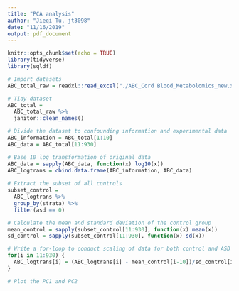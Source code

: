 ```yaml
---
title: "PCA analysis"
author: "Jieqi Tu, jt3098"
date: "11/16/2019"
output: pdf_document
---
```


```r
knitr::opts_chunk$set(echo = TRUE)
library(tidyverse)
library(sqldf)
```

```r
# Import datasets
ABC_total_raw = readxl::read_excel("./ABC_Cord Blood_Metabolomics_new.xlsx") %>% as.data.frame()

# Tidy dataset
ABC_total = 
  ABC_total_raw %>% 
  janitor::clean_names()

# Divide the dataset to confounding information and experimental data
ABC_information = ABC_total[1:10]
ABC_data = ABC_total[11:930]
```



```r
# Base 10 log transformation of original data
ABC_data = sapply(ABC_data, function(x) log10(x))
ABC_logtrans = cbind.data.frame(ABC_information, ABC_data)
  
# Extract the subset of all controls
subset_control = 
  ABC_logtrans %>% 
  group_by(strata) %>% 
  filter(asd == 0)

# Calculate the mean and standard deviation of the control group
mean_control = sapply(subset_control[11:930], function(x) mean(x)) 
sd_control = sapply(subset_control[11:930], function(x) sd(x))

# Write a for-loop to conduct scaling of data for both control and ASD groups
for(i in 11:930) {
  ABC_logtrans[i] = (ABC_logtrans[i] - mean_control[i-10])/sd_control[i-10]
}
```

```r
# Plot the PC1 and PC2
```

